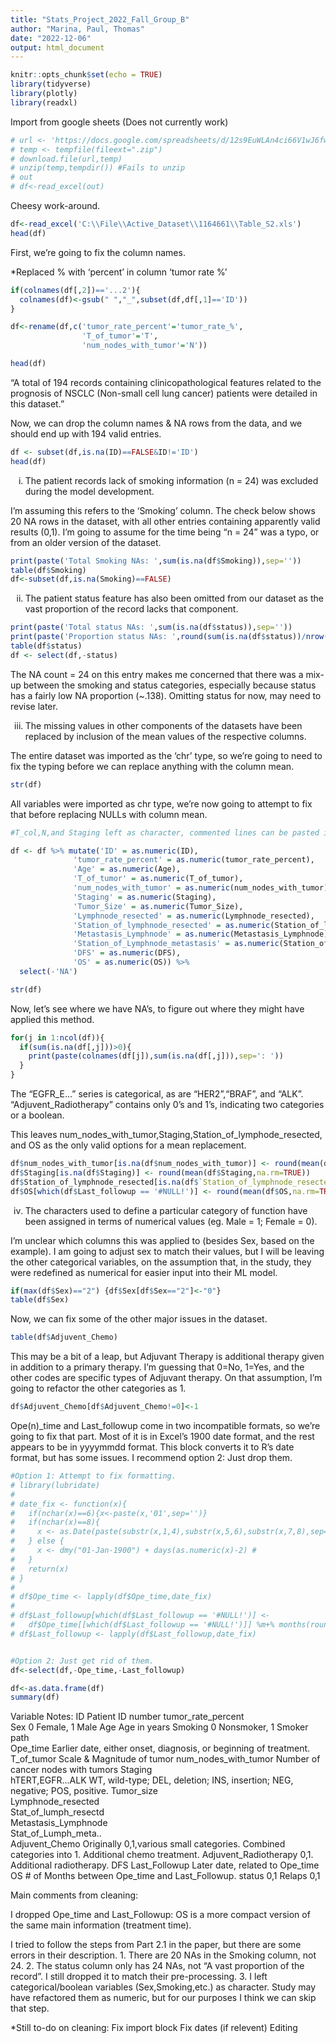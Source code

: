 ```yaml
---
title: "Stats_Project_2022_Fall_Group_B"
author: "Marina, Paul, Thomas"
date: "2022-12-06"
output: html_document
---
```


```r
knitr::opts_chunk$set(echo = TRUE)
library(tidyverse)
library(plotly)
library(readxl)
```


Import from google sheets (Does not currently work)
```r
# url <- 'https://docs.google.com/spreadsheets/d/12s9EuWLAn4ci66V1wJ6fw4_1I4ESfaEx/edit?usp=share_link&ouid=105499402514720076437&rtpof=true&sd=true'
# temp <- tempfile(fileext=".zip")
# download.file(url,temp)
# unzip(temp,tempdir()) #Fails to unzip
# out
# df<-read_excel(out)

```

Cheesy work-around.
```r
df<-read_excel('C:\\File\\Active_Dataset\\1164661\\Table_S2.xls')
head(df)
```
First, we're going to fix the column names.

*Replaced % with 'percent' in column 'tumor rate %'
```r
if(colnames(df[,2])=='...2'){
  colnames(df)<-gsub(" ","_",subset(df,df[,1]=='ID'))
}

df<-rename(df,c('tumor_rate_percent'='tumor_rate_%',
                'T_of_tumor'='T',
                'num_nodes_with_tumor'='N'))

head(df)
```
"A total of 194 records containing clinicopathological features related to the prognosis of NSCLC (Non-small cell lung cancer) patients were detailed in this dataset."

Now, we can drop the column names & NA rows from the data, and we should end up with 194 valid entries.
```r
df <- subset(df,is.na(ID)==FALSE&ID!='ID')
head(df)
```

(i) The patient records lack of smoking information (n = 24) was excluded during the model development. 

I'm assuming this refers to the 'Smoking' column.  The check below shows 20 NA rows in the dataset, with all other entries containing apparently valid results (0,1).  I'm going to assume for the time being "n = 24" was a typo, or from an older version of the dataset.
```r
print(paste('Total Smoking NAs: ',sum(is.na(df$Smoking)),sep=''))
table(df$Smoking)
df<-subset(df,is.na(Smoking)==FALSE)
```

(ii) The patient status feature has also been omitted from our dataset as the vast proportion of the record lacks that component. 
```r
print(paste('Total status NAs: ',sum(is.na(df$status)),sep=''))
print(paste('Proportion status NAs: ',round(sum(is.na(df$status))/nrow(df),3),sep=''))
table(df$status)
df <- select(df,-status)
```
The NA count = 24 on this entry makes me concerned that there was a mix-up between the smoking and status categories, especially because status has a fairly low NA proportion (~.138).  Omitting status for now, may need to revise later.

(iii) The missing values in other components of the datasets have been replaced by inclusion of the mean values of the respective columns. 

The entire dataset was imported as the 'chr' type, so we're going to need to fix the typing before we can replace anything with the column mean.  
```r
str(df)
```
All variables were imported as chr type, we're now going to attempt to fix that before replacing NULLs with column mean.

```r
#T_col,N,and Staging left as character, commented lines can be pasted in to switch.

df <- df %>% mutate('ID' = as.numeric(ID),
              'tumor_rate_percent' = as.numeric(tumor_rate_percent),
              'Age' = as.numeric(Age),
              'T_of_tumor' = as.numeric(T_of_tumor),
              'num_nodes_with_tumor' = as.numeric(num_nodes_with_tumor),
              'Staging' = as.numeric(Staging),
              'Tumor_Size' = as.numeric(Tumor_Size),
              'Lymphnode_resected' = as.numeric(Lymphnode_resected),
              'Station_of_lymphnode_resected' = as.numeric(Station_of_lymphnode_resected),
              'Metastasis_Lymphnode' = as.numeric(Metastasis_Lymphnode),
              'Station_of_Lymphnode_metastasis' = as.numeric(Station_of_Lymphnode_metastasis),
              'DFS' = as.numeric(DFS),
              'OS' = as.numeric(OS)) %>%
  select(-'NA')

str(df)
```
Now, let's see where we have NA's, to figure out where they might have applied this method.

```r
for(j in 1:ncol(df)){
  if(sum(is.na(df[,j]))>0){
    print(paste(colnames(df[j]),sum(is.na(df[,j])),sep=': '))
  }
}
```
The "EGFR_E..." series is categorical, as are "HER2","BRAF", and "ALK".  
"Adjuvent_Radiotherapy" contains only 0's and 1's, indicating two categories or a boolean.   

This leaves num_nodes_with_tumor,Staging,Station_of_lymphode_resected, and OS as the only valid options for a mean replacement. 
```r
df$num_nodes_with_tumor[is.na(df$num_nodes_with_tumor)] <- round(mean(df$num_nodes_with_tumor,na.rm=TRUE))
df$Staging[is.na(df$Staging)] <- round(mean(df$Staging,na.rm=TRUE))
df$Station_of_lymphnode_resected[is.na(df$`Station_of_lymphnode_resected`)] <- round(mean(df$`Station_of_lymphnode_resected`,na.rm=TRUE))
df$OS[which(df$Last_followup == '#NULL!')] <- round(mean(df$OS,na.rm=TRUE))
```
(iv) The characters used to define a particular category of function have been assigned in terms of numerical values (eg. Male = 1; Female = 0).

I'm unclear which columns this was applied to (besides Sex, based on the example).  I am going to adjust sex to match their values, but I will be leaving the other categorical variables, on the assumption that, in the study, they were redefined as numerical for easier input into their ML model.
```r
if(max(df$Sex)=="2") {df$Sex[df$Sex=="2"]<-"0"}
table(df$Sex)
```

Now, we can fix some of the other major issues in the dataset.
```r
table(df$Adjuvent_Chemo)
```
This may be a bit of a leap, but Adjuvant Therapy is additional therapy given in addition to a primary therapy.  I'm guessing that 0=No, 1=Yes, and the other codes are specific types of Adjuvant therapy.  On that assumption, I'm going to refactor the other categories as 1.

```r
df$Adjuvent_Chemo[df$Adjuvent_Chemo!=0]<-1
```

Ope(n)_time and Last_followup come in two incompatible formats, so we're going to fix that part.  Most of it is in Excel's 1900 date format, and the rest appears to be in yyyymmdd format.  This block converts it to R's date format, but has some issues.  I recommend option 2: Just drop them.
```r
#Option 1: Attempt to fix formatting.
# library(lubridate)
# 
# date_fix <- function(x){
#   if(nchar(x)==6){x<-paste(x,'01',sep='')}
#   if(nchar(x)==8){
#     x <- as.Date(paste(substr(x,1,4),substr(x,5,6),substr(x,7,8),sep='-'))
#   } else {
#     x <- dmy("01-Jan-1900") + days(as.numeric(x)-2) #
#   }
#   return(x)
# }
# 
# df$Ope_time <- lapply(df$Ope_time,date_fix)
# 
# df$Last_followup[which(df$Last_followup == '#NULL!')] <-
#   df$Ope_time[[which(df$Last_followup == '#NULL!')]] %m+% months(round(mean(df$OS,na.rm=TRUE)))
# df$Last_followup <- lapply(df$Last_followup,date_fix)


#Option 2: Just get rid of them.
df<-select(df,-Ope_time,-Last_followup)
```

```r
df<-as.data.frame(df)
summary(df)
```

Variable Notes:
ID                        Patient ID number
tumor_rate_percent        
Sex                       0 Female, 1 Male
Age                       Age in years
Smoking                   0 Nonsmoker, 1 Smoker
path                      
Ope_time                  Earlier date, either onset, diagnosis, or beginning of treatment.
T_of_tumor                Scale & Magnitude of tumor
num_nodes_with_tumor      Number of cancer nodes with tumors
Staging                   
hTERT,EGFR...ALK          WT, wild-type; DEL, deletion; INS, insertion; NEG, negative; POS, positive.
Tumor_size                
Lymphnode_resected        
Stat_of_lumph_resectd      
Metastasis_Lymphnode      
Stat_of_Lumph_meta..      
Adjuvent_Chemo            Originally 0,1,various small categories.  Combined categories into 1.  Additional chemo treatment.
Adjuvent_Radiotherapy     0,1.  Additional radiotherapy.
DFS
Last_Followup             Later date, related to Ope_time
OS                        # of Months between Ope_time and Last_Followup.
status                    0,1
Relaps                    0,1

Main comments from cleaning:

I dropped Ope_time and Last_Followup: OS is a more compact version of the same main information (treatment time).

I tried to follow the steps from Part 2.1 in the paper, but there are some errors in their description.
  1. There are 20 NAs in the Smoking column, not 24.
  2. The status column only has 24 NAs, not "A vast proportion of the record".  I still dropped it to match their pre-processing.
  3. I left categorical/boolean variables (Sex,Smoking,etc.) as character.  Study may have refactored them as numeric, but for our purposes I think we can skip that step.
  
*Still to-do on cleaning:
  Fix import block
  Fix dates (if relevent)
  Editing










